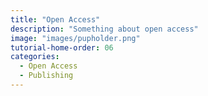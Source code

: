 ```yaml
---
title: "Open Access"
description: "Something about open access"
image: "images/pupholder.png"
tutorial-home-order: 06
categories:
  - Open Access
  - Publishing
---
```



<!-- ```{=html} -->
<!-- <!DOCTYPE html> -->
<!-- <meta charset="utf-8"> -->
<!-- <meta http-equiv="refresh" content="0; URL=https://example.org"> -->
<!-- <link rel="canonical" href="https://example.org"> -->
<!-- ``` -->